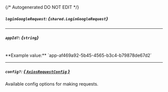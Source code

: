 {/* Autogenerated DO NOT EDIT  */}

##### `loginGoogleRequest`: *{`shared.LoginGoogleRequest`}*
<Collapsible>
    <LoginGoogleRequest/>
</Collapsible>

---
##### `appId?`: *{`string`}*
<br/>
**Example value:** `app-af469a92-5b45-4565-b3c4-b79878de67d2`

---
##### `config?`: [*{ `AxiosRequestConfig` }*](https://axios-http.com/docs/req_config)
Available config options for making requests.


